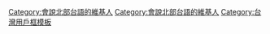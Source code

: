 {{Userbox
  |border-c = #0000ff
  |border-s = 1
  |id-c     = #FFFFFF
  |id-s     = 12
  |id-fc    = #008000
  |info-c   = #87cefa
  |info-s   = 8
  |info-fc  = #FFFF
  |id       = 臺語</br><small><small>Tâi-gú</small></small>
  |info     = 這個用戶會說[[北臺灣|北部]][[臺灣話]]
}} <includeonly>[[Category:會說北部台語的維基人]]</includeonly>

<noinclude>
[[Category:會說北部台語的維基人]]
[[Category:台灣用戶框模板]]
</noinclude>